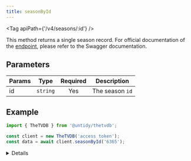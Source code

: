 ```yaml
---
title: seasonById
---
```



<Tag apiPath={'/v4/seasons/:id'} />

This method returns a single season record. For official documentation of the
[endpoint](https://thetvdb.github.io/v4-api/#/Seasons/getSeasonBase), please refer to the Swagger
documentation.

## Parameters

| Params | Type     | Required | Description     |
| ------ | -------- | :------: | --------------- |
| id     | `string` |   Yes    | The season `id` |

## Example

```js {4}
import { TheTVDB } from '@untidy/thetvdb';

const client = new TheTVDB('access token');
const data = await client.seasonById('6365');
```

<Details>

```js
{
  status: 'success',
  data: {
    id: 6365,
    seriesId: 73752,
    type: {
      id: 1,
      name: 'Aired Order',
      type: 'official',
      alternateName: null,
    },
    number: 1,
    nameTranslations: [],
    overviewTranslations: ['rus'],
    image: 'https://artworks.thetvdb.com/banners/seasons/24394-1.jpg',
    imageType: 7,
    companies: {
      studio: null,
      network: null,
      production: null,
      distributor: null,
      special_effects: null,
    },
    lastUpdated: '2023-05-04 17:19:35',
    year: '1997',
  },
};
```

</Details>
